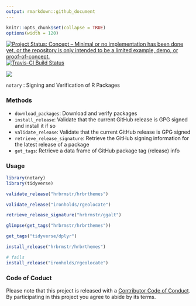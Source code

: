 ```yaml
---
output: rmarkdown::github_document
---
```

```r
knitr::opts_chunk$set(collapse = TRUE)
options(width = 120)
```

[![Project Status: Concept – Minimal or no implementation has been done yet, or the repository is only intended to be a limited example, demo, or proof-of-concept.](http://www.repostatus.org/badges/latest/concept.svg)](http://www.repostatus.org/#concept)
[![Travis-CI Build Status](https://travis-ci.org/ropenscilabs/notary.svg?branch=master)](https://travis-ci.org/ropenscilabs/notary)

![](notarylogo.svg)

`notary` : Signing and Verification of R Packages

### Methods

- `download_packages`:	Download and verify packages
- `install_release`:	Validate that the current GitHub release is GPG signed and install it if so
- `validate_release`:	Validate that the current GitHub release is GPG signed
- `retrieve_release_signature`:	Retrieve the GitHub signing information for the latest release of a package
- `get_tags`:	Retrieve a data frame of GitHub package tag (release) info

### Usage

```r
library(notary)
library(tidyverse)
```

```r
validate_release("hrbrmstr/hrbrthemes")

validate_release("ironholds/rgeolocate")

retrieve_release_signature("hrbrmstr/ggalt")

glimpse(get_tags("hrbrmstr/hrbrthemes"))

get_tags("tidyverse/dplyr")
```

```r
install_release("hrbrmstr/hrbrthemes")

# fails
install_release("ironholds/rgeolocate")
```

### Code of Coduct

Please note that this project is released with a [Contributor Code of Conduct](CONDUCT.md). By participating in this project you agree to abide by its terms.
